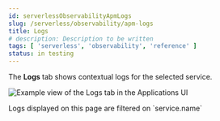 ```yaml
---
id: serverlessObservabilityApmLogs
slug: /serverless/observability/apm-logs
title: Logs
# description: Description to be written
tags: [ 'serverless', 'observability', 'reference' ]
status: in testing
---
```




The **Logs** tab shows contextual logs for the selected service.

<LogOverview />

![Example view of the Logs tab in the Applications UI](images/logs/logs.png)

<DocCallOut title="Tip">
Logs displayed on this page are filtered on `service.name`
</DocCallOut>


<Feedback slug="/serverless/observability/apm-logs" />
